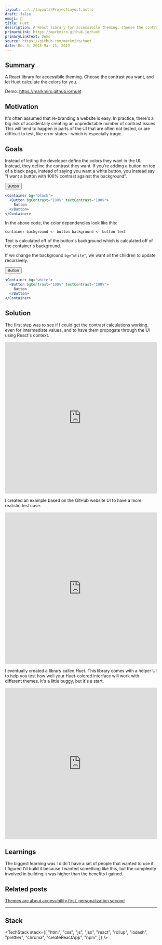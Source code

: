 ```yaml
---
layout: ../../layouts/ProjectLayout.astro
draft: false
emoji: 🎨
title: Huet
description: A React library for accessibile theming. Choose the contrast you want, and let Huet calculate the colors for you.
primaryLink: https://markmiro.github.io/huet
primaryLinkText: Demo
source: https://github.com/markmiro/huet
date: Dec 4, 2018-Mar 21, 2019
---
```



## Summary

A React library for accessibile theming. Choose the contrast you want, and let Huet calculate the colors for you.

Demo:
https://markmiro.github.io/huet

## Motivation

It's often assumed that re-branding a website is easy. In practice, there's a big risk of accidentally creating an unpredictable number of contrast issues. This will tend to happen in parts of the UI that are often not tested, or are difficult to test, like error states—which is especially tragic.

## Goals

Instead of letting the developer define the colors they want in the UI. Instead, they define the contrast they want. If you're adding a button on top of a black page, instead of saying you want a white button, you instead say "I want a button with 100% contrast against the background".

<div class="no-prose">
  <div class="bg-black p-6 text-center">
    <button class="bg-white text-black px-3 py-1 rounded-md">Button</button>
  </div>
</div>

```jsx
<Container bg="black">
  <Button bgContrast="100%" textContrast="100%">
    Button
  </Button>
</Container>
```

In the above code, the color dependencies look like this:

```
container background <- button background <- button text
```

Text is calculated off of the button's background which is calculated off of the container's background.

If we change the background `bg="white"`, we want all the children to update recursively.

<div class="no-prose">
  <div class="bg-white p-6 text-center border">
    <button class="bg-black text-white px-3 py-1 rounded-md">Button</button>
  </div>
</div>

```jsx
<Container bg="white">
  <Button bgContrast="100%" textContrast="100%">
    Button
  </Button>
</Container>
```

## Solution

The first step was to see if I could get the contrast calculations working, even for intermediate values, and to have them propogate through the UI using React's context.

<iframe
  src="https://codesandbox.io/embed/qkqm90x8w6?fontsize=14&hidenavigation=1&theme=dark&view=preview"
  style="width:100%; height:500px; border:0; border-radius: 4px; overflow:hidden;"
  title="Initial contrast experiment"
  allow="accelerometer; ambient-light-sensor; camera; encrypted-media; geolocation; gyroscope; hid; microphone; midi; payment; usb; vr; xr-spatial-tracking"
  sandbox="allow-forms allow-modals allow-popups allow-presentation allow-same-origin allow-scripts"
></iframe>

I created an example based on the GitHub website UI to have a more realistic test case.

<iframe
  src="https://codesandbox.io/embed/yw6vxn7q1v?fontsize=14&hidenavigation=1&theme=dark&view=preview"
  style="width:100%; height:500px; border:0; border-radius: 4px; overflow:hidden;"
  title="Contrast"
  allow="accelerometer; ambient-light-sensor; camera; encrypted-media; geolocation; gyroscope; hid; microphone; midi; payment; usb; vr; xr-spatial-tracking"
  sandbox="allow-forms allow-modals allow-popups allow-presentation allow-same-origin allow-scripts"
></iframe>

I eventually created a library called Huet. This library comes with a helper UI to help you test how well your Huet-colored interface will work with different themes. It's a little buggy, but it's a start.

<iframe
  src="https://codesandbox.io/embed/k04vm52xov?fontsize=14&hidenavigation=1&theme=dark&view=preview"
  style="width:100%; height:500px; border:0; border-radius: 4px; overflow:hidden;"
  title="Huet Example"
  allow="accelerometer; ambient-light-sensor; camera; encrypted-media; geolocation; gyroscope; hid; microphone; midi; payment; usb; vr; xr-spatial-tracking"
  sandbox="allow-forms allow-modals allow-popups allow-presentation allow-same-origin allow-scripts"
></iframe>

## Learnings

The biggest learning was I didn't have a set of people that wanted to use it. I figured I'd build it because I wanted something like this, but the complexity involved in building it was higher than the benefits I gained.

## Related posts

[Themes are about accessibility first, personalization second](https://medium.com/@markmiro/themes-are-about-accessibility-first-personalization-second-ec30729abf6f)

---

## Stack

<TechStack
  stack={[
    "html",
    "css",
    "js",
    "jsx",
    "react",
    "rollup",
    "lodash",
    "prettier",
    "chroma",
    "createReactApp",
    "npm",
  ]}
/>
